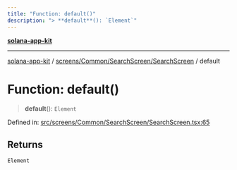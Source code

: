 ```yaml
---
title: "Function: default()"
description: "> **default**(): `Element`"
---
```


[**solana-app-kit**](../../../../../README.mdx)

***

[solana-app-kit](../../../../../README.mdx) / [screens/Common/SearchScreen/SearchScreen](../README.mdx) / default

# Function: default()

> **default**(): `Element`

Defined in: [src/screens/Common/SearchScreen/SearchScreen.tsx:65](https://github.com/SendArcade/solana-social-starter/blob/b27156124ee1831d644b1af765e8d55a2885cd4f/src/screens/Common/SearchScreen/SearchScreen.tsx#L65)

## Returns

`Element`
